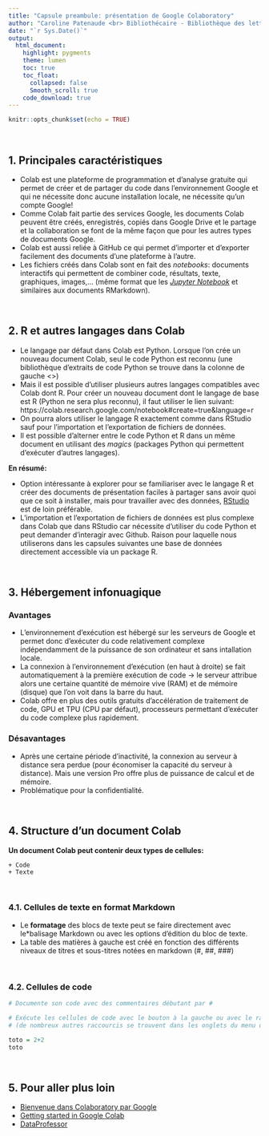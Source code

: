 ```yaml
---
title: "Capsule preambule: présentation de Google Colaboratory"
author: "Caroline Patenaude <br> Bibliothécaire - Bibliothèque des lettres et sciences humaines"
date: "`r Sys.Date()`"
output: 
  html_document: 
    highlight: pygments
    theme: lumen
    toc: true
    toc_float: 
      collapsed: false
      Smooth_scroll: true
    code_download: true
---
```


```r
knitr::opts_chunk$set(echo = TRUE)
```

<br>

## 1. Principales caractéristiques

*   Colab est une plateforme de programmation et d'analyse gratuite qui permet de créer et de partager du code dans l'environnement Google et qui ne nécessite donc aucune installation locale, ne nécessite qu'un compte Google!
*   Comme Colab fait partie des services Google, les documents Colab peuvent être créés, enregistrés, copiés dans Google Drive et le partage et la collaboration se font de la même façon que pour les autres types de documents Google. 
*   Colab est aussi reliée à GitHub ce qui permet d'importer et d'exporter facilement des documents d'une plateforme à l'autre.
*   Les fichiers créés dans Colab sont en fait des  _notebooks_: documents interactifs qui permettent de combiner code, résultats, texte, graphiques, images,... (même format que les _[Jupyter Notebook](https://jupyter.org/)_ et similaires aux documents RMarkdown).

<br>

## 2. R et autres langages dans Colab

*   Le langage par défaut dans Colab est Python. Lorsque l'on crée un nouveau document Colab, seul  le code Python est reconnu (une bibliothèque d’extraits de code Python se trouve dans la colonne de gauche <>)
*   Mais il est possible d'utiliser plusieurs autres langages compatibles avec Colab dont R. Pour créer un nouveau document dont le langage de base est R (Python ne sera plus reconnu), il faut utiliser le lien suivant:
https://colab.research.google.com/notebook#create=true&language=r
*   On pourra alors utiliser le langage R exactement comme dans RStudio sauf pour l'importation et l'exportation de fichiers de données.
*   Il est  possible d'alterner entre le code Python et R dans un même document en utilisant des *magics* (packages Python qui permettent d'exécuter d'autres langages).

**En résumé:**

*   Option intéressante à explorer pour se familiariser avec le langage R et créer des documents de présentation faciles à partager sans avoir quoi que ce soit à installer, mais pour travailler avec des données, [RStudio](https://rstudio.com/) est de loin préférable. 
* L'importation et l'exportation de fichiers de données est plus complexe dans Colab que dans RStudio car nécessite d'utiliser du code Python et peut demander d'interagir avec Github. Raison pour laquelle nous utiliserons dans les capsules suivantes une base de données directement accessible via un package R. 

<br>

## 3. Hébergement infonuagique

### Avantages
*   L'environnement d'exécution est hébergé sur les serveurs de Google et permet donc d'exécuter du code relativement complexe indépendamment de la puissance de son ordinateur et sans intallation locale. 
*   La connexion à l'environnement d'exécution (en haut à droite) se fait automatiquement à la première exécution de code -> le serveur attribue alors une certaine quantité de mémoire vive (RAM) et de mémoire (disque) que l'on voit dans la barre du haut.
*    Colab offre en plus des outils gratuits d'accélération de traitement de code, GPU et TPU (CPU par défaut), processeurs permettant d’exécuter du code complexe plus rapidement. 

### Désavantages
*   Après une certaine période d'inactivité, la connexion au serveur à distance sera perdue (pour économiser la capacité du serveur à distance). Mais une version Pro offre plus de puissance de calcul et de mémoire.
* Problématique pour la confidentialité.

<br>

## 4. Structure d'un document Colab

**Un document Colab peut contenir deux types de cellules:**

```
+ Code
+ Texte
```

<br>

### 4.1. Cellules de texte en format Markdown

*   Le **formatage** des blocs de texte peut se faire directement avec le*balisage Markdown ou avec les options d'édition du bloc de texte.
*   La table des matières à gauche est créé en fonction des différents niveaux de titres et sous-titres notées en markdown (#, ##, ###)

<br>

### 4.2. Cellules de code

```r
# Documente son code avec des commentaires débutant par #

# Exécute les cellules de code avec le bouton à la gauche ou avec le raccourci ctrl + entrée 
# (de nombreux autres raccourcis se trouvent dans les onglets du menu du haut).

toto = 2+2
toto
```

<br>

## 5. Pour aller plus loin

*   [Bienvenue dans Colaboratory par Google](https://colab.research.google.com/notebooks/intro.ipynb#scrollTo=ufxBm1yRnruN)
*   [Getting started in Google Colab](https://towardsdatascience.com/getting-started-with-google-colab-f2fff97f594c) 
*   [DataProfessor](https://www.youtube.com/channel/UCV8e2g4IWQqK71bbzGDEI4Q)